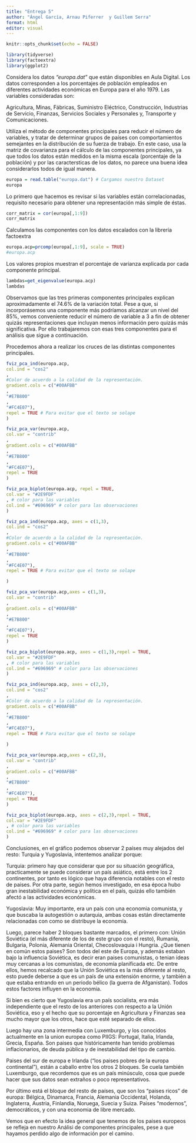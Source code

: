 ```yaml
---
title: "Entrega 5"
author: "Ángel García, Arnau Piferrer  y Guillem Serra"
format: html
editor: visual
---
```


```r
knitr::opts_chunk$set(echo = FALSE)
```

```r
library(tidyverse)
library(factoextra)
library(ggplot2)
```


Considera los datos *"europa.dat"* que están disponibles en Aula Digital. Los datos corresponden a los porcentajes de población empleados en diferentes actividades económicas en Europa para el año 1979. Las variables consideradas son:

Agricultura, Minas, Fábricas, Suministro Eléctrico, Construcción, Industrias de Servicio, Finanzas, Servicios Sociales y Personales y, Transporte y Comunicaciones. 

Utiliza el método de componentes principales para reducir el número de variables, y tratar de determinar grupos de países con comportamientos semejantes en la distribución de su fuerza de trabajo. En este caso, usa la matriz de covarianza para el cálculo de las componentes principales, ya que todos los datos están medidos en la misma escala (porcentaje de la población) y por las caractersticas de los datos, no parece una buena idea considerarlos todos de igual manera.


```r
europa = read.table("europa.dat") # Cargamos nuestro Dataset
europa
```


Lo primero que hacemos es revisar si las variables están correlacionadas, requisito necesario para obtener una representación más simple de éstas.


```r
corr_matrix = cor(europa[,1:9])
corr_matrix
```
Calculamos las componentes con los datos escalados con la librería factoextra


```r
europa.acp=prcomp(europa[,1:9], scale = TRUE)
#europa.acp
```


Los valores propios muestran el porcentaje de varianza explicada por cada componente principal.


```r
lambdas=get_eigenvalue(europa.acp)
lambdas
```
Observamos que las tres primeras componentes principales explican aproximadamente el 74.6% de la variación total. Pese a que, si incorporásemos una componente más podríamos alcanzar un nivel del 85%, vemos conveniente reducir el número de variable a 3 a fin de obtener quizás representaciones que incluyan menos información pero quizás más significativa. Por ello trabajaremos con esas tres componentes para el análisis que sigue a continuación.


Procedemos ahora a realizar los cruces de las distintas componentes principales.


```r
fviz_pca_ind(europa.acp,
col.ind = "cos2"
,
#Color de acuerdo a la calidad de la representación.
gradient.cols = c("#00AFBB"
,
"#E7B800"
,
"#FC4E07"),
repel = TRUE # Para evitar que el texto se solape
)
```





```r
fviz_pca_var(europa.acp,
col.var = "contrib"
,
gradient.cols = c("#00AFBB"
,
"#E7B800"
,
"#FC4E07"),
repel = TRUE
)
```



```r
fviz_pca_biplot(europa.acp, repel = TRUE,
col.var = "#2E9FDF"
, # color para las variables
col.ind = "#696969" # color para las observaciones
)
```



```r
fviz_pca_ind(europa.acp, axes = c(1,3),
col.ind = "cos2"
,
#Color de acuerdo a la calidad de la representación.
gradient.cols = c("#00AFBB"
,
"#E7B800"
,
"#FC4E07"),
repel = TRUE # Para evitar que el texto se solape

)
```




```r
fviz_pca_var(europa.acp,axes = c(1,3),
col.var = "contrib"
,
gradient.cols = c("#00AFBB"
,
"#E7B800"
,
"#FC4E07"),
repel = TRUE
)
```



```r
fviz_pca_biplot(europa.acp, axes = c(1,3),repel = TRUE,
col.var = "#2E9FDF"
, # color para las variables
col.ind = "#696969" # color para las observaciones
)
```




```r
fviz_pca_ind(europa.acp, axes = c(2,3),
col.ind = "cos2"
,
#Color de acuerdo a la calidad de la representación.
gradient.cols = c("#00AFBB"
,
"#E7B800"
,
"#FC4E07"),
repel = TRUE # Para evitar que el texto se solape

)
```




```r
fviz_pca_var(europa.acp,axes = c(2,3),
col.var = "contrib"
,
gradient.cols = c("#00AFBB"
,
"#E7B800"
,
"#FC4E07"),
repel = TRUE
)
```



```r
fviz_pca_biplot(europa.acp, axes = c(2,3),repel = TRUE,
col.var = "#2E9FDF"
, # color para las variables
col.ind = "#696969" # color para las observaciones
)
```


Conclusiones, en el gráfico podemos observar 2 países muy alejados del resto: Turquia y Yugoslavia, intentemos analizar porque:

Turquia: primero hay que considerar que por su situación geográfica, practicamente se puede considerar un país asiático, está entre los 2 continentes, por tanto es lógico que haya diferencia notables con el resto de paises. Por otra parte, según hemos investigado, en esa época hubo gran inestabilidad económica y política en el país, quizás ello también afectó a las actividades económicas.

Yugoslavia: Muy importante, era un país con una economia comunista, y que buscaba la autogestión o autarquia, ambas cosas están directamente relacionadas con como se distribuye la economía.

Luego, parece haber 2 bloques bastante marcados, el primero con: Unión Soviética (el más diferente de los de este grupo con el resto), Rumania, Bulgaria, Polonia, Alemania Oriental, Checoslovaquia i Hungria. ¿Que tienen en común estos paises? Son todos del este de Europa, y además estaban bajo la influencia Soviética, es decir eran paises comunistas, o tenian ideas muy cercanas a los comunistas, de economía planificada etc. De entre ellos, hemos recalcado que la Unión Soviética es la más diferente al resto, esto puede deberse a que es un país de una extensión enorme, y también a que estaba entrando en un periodo bélico (la guerra de Afganistan). Todos estos factores influyen en la economia.

Si bien es cierto que Yugoslavia era un país socialista, era más independiente que el resto de los anteriores con respecto a la Unión Soviética, eso y el hecho que su porcentaje en Agricultura y Finanzas sea mucho mayor que los otros, hace que esté separado de ellos.

Luego hay una zona intermedia con Luxemburgo, y los conocidos actualmente en la union europea como PIIGS: Portugal, Italia, Irlanda, Grecia, España. Son paises que históricamente han tenido problemas inflacionarios, de deuda pública y de inestabilidad del tipo de cambio.

Paises del sur de europa e Irlanda (“los paises pobres de la europa continental”), están a caballo entre los otros 2 bloques. Se cuela también Luxemburgo, que recordemos que es un país minúsculo, cosa que puede hacer que sus datos sean extraños o poco representativos.

Por último está el bloque del resto de países, que son los “paises ricos” de europa: Bélgica, Dinamarca, Francia, Alemania Occidental, Holanda, Inglaterra, Austria, Finlandia, Noruega, Suecia y Suiza. Paises “modernos”, democráticos, y con una economia de libre mercado.

Vemos que en efecto la idea general que tenemos de los paises europeos se refleja en nuestro Análisi de componentes principales, pese a que hayamos perdido algo de información por el camino.


